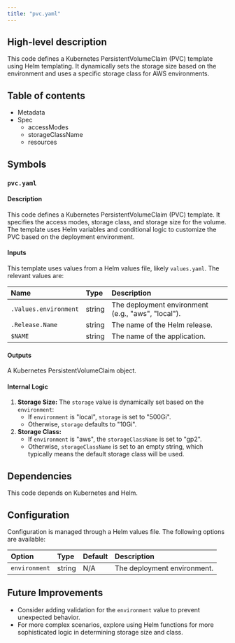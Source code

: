 ```yaml
---
title: "pvc.yaml"
---
```


## High-level description
This code defines a Kubernetes PersistentVolumeClaim (PVC) template using Helm templating. It dynamically sets the storage size based on the environment and uses a specific storage class for AWS environments.

## Table of contents
- Metadata
- Spec
    - accessModes
    - storageClassName
    - resources

## Symbols
### `pvc.yaml`
#### Description
This code defines a Kubernetes PersistentVolumeClaim (PVC) template. It specifies the access modes, storage class, and storage size for the volume. The template uses Helm variables and conditional logic to customize the PVC based on the deployment environment.

#### Inputs
This template uses values from a Helm values file, likely `values.yaml`. The relevant values are:

| Name | Type | Description |
|:-----|:-----|:------------|
| `.Values.environment` | string | The deployment environment (e.g., "aws", "local"). |
| `.Release.Name` | string | The name of the Helm release. |
| `$NAME` | string | The name of the application. |

#### Outputs
A Kubernetes PersistentVolumeClaim object.

#### Internal Logic
1. **Storage Size:** The `storage` value is dynamically set based on the `environment`:
    - If `environment` is "local", `storage` is set to "500Gi".
    - Otherwise, `storage` defaults to "10Gi".
2. **Storage Class:**
    - If `environment` is "aws", the `storageClassName` is set to "gp2".
    - Otherwise, `storageClassName` is set to an empty string, which typically means the default storage class will be used.

## Dependencies
This code depends on Kubernetes and Helm.

## Configuration
Configuration is managed through a Helm values file. The following options are available:

| Option | Type | Default | Description |
|:-------|:-----|:--------|:------------|
| `environment` | string | N/A | The deployment environment. |

## Future Improvements
- Consider adding validation for the `environment` value to prevent unexpected behavior.
- For more complex scenarios, explore using Helm functions for more sophisticated logic in determining storage size and class. 
